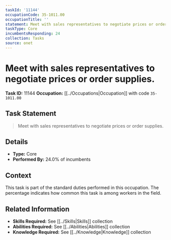 ```yaml
---
taskId: '11144'
occupationCode: 35-1011.00
occupationTitle: ''
statement: Meet with sales representatives to negotiate prices or order supplies.
taskType: Core
incumbentsResponding: 24
collection: Tasks
source: onet
---
```

# Meet with sales representatives to negotiate prices or order supplies.

**Task ID:** 11144
**Occupation:** [[../Occupations|Occupation]] with code `35-1011.00`

## Task Statement

> Meet with sales representatives to negotiate prices or order supplies.

## Details

- **Type:** Core
- **Performed By:** 24.0% of incumbents

## Context

This task is part of the standard duties performed in this occupation. The percentage indicates how common this task is among workers in the field.

## Related Information

- **Skills Required:** See [[../Skills|Skills]] collection
- **Abilities Required:** See [[../Abilities|Abilities]] collection
- **Knowledge Required:** See [[../Knowledge|Knowledge]] collection
